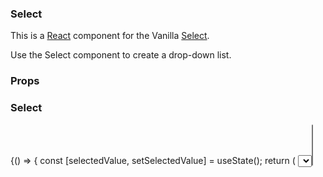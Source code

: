 
<Meta title="Select" component={Select} decorators={[withKnobs]} />

### Select

This is a [React](https://reactjs.org/) component for the Vanilla [Select](https://docs.vanillaframework.io/base/forms/#select).

Use the Select component to create a drop-down list.

### Props

<Props of={Select} />

### Select

<Preview>
  <Story name="Select">
    {() => {
      const [selectedValue, setSelectedValue] = useState();
      return (
        <Select
          name="exampleSelect"
          id="exampleSelect2"
          defaultValue=""
          options={[
            { value: "", disabled: "disabled", label: "Select an option" },
            { value: "1", label: "Cosmic Cuttlefish" },
            { value: "2", label: "Bionic Beaver" },
            { value: "3", label: "Xenial Xerus" },
          ]}
          label="Ubuntu releases"
          onChange={(selected) => setSelectedValue(selected)}
        />
      );
    }}
  </Story>
</Preview>

### Select multiple

<Preview>
  <Story name="Select multiple">
    <Select
      name="exampleSelectMulti"
      id="exampleSelectMulti2"
      options={[
        { value: "", disabled: "disabled", label: "Select..." },
        { value: "1", label: "Cosmic Cuttlefish" },
        { value: "2", label: "Bionic Beaver" },
        { value: "3", label: "Xenial Xerus" },
      ]}
      label="Ubuntu releases"
      multiple
    />
  </Story>
</Preview>
